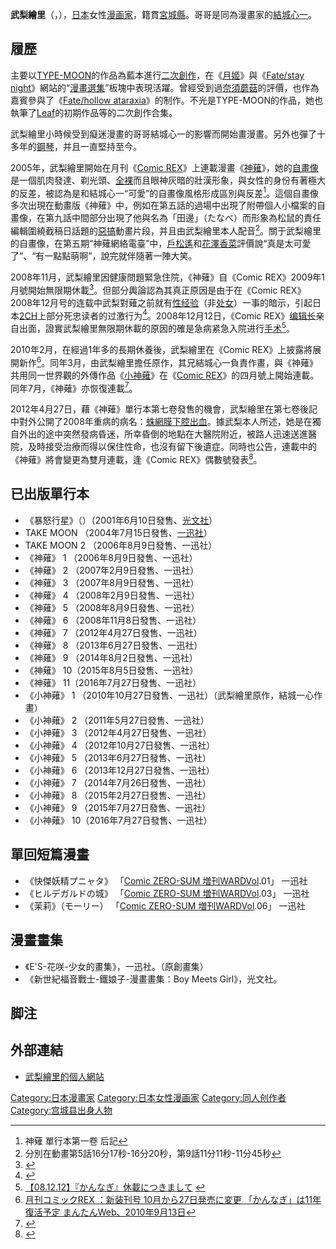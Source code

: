 {{Japanese|japanese=武梨えり|romaji=Takenashi Eri}}
{{漫畫}}
'''武梨繪里'''（{{lang-ja|たけなし えり}}，{{bd||12月16日||}}），[[日本|日本]]女性[[漫画家|漫画家]]，籍貫[[宮城縣|宮城縣]]。哥哥是同為漫畫家的[[結城心一|結城心一]]。

== 履歷 ==
主要以[[TYPE-MOON|TYPE-MOON]]的作品為藍本進行[[二次創作|二次創作]]，在《[[月姬|月姬]]》與《[[Fate/stay_night|Fate/stay night]]》網站的“[[漫畫選集|漫畫選集]]”板塊中表現活躍。曾經受到過[[奈須蘑菇|奈須蘑菇]]的評價，也作為嘉賓參與了《[[Fate/hollow_ataraxia|Fate/hollow ataraxia]]》的制作。不光是TYPE-MOON的作品，她也執筆了[[Leaf|Leaf]]的初期作品等的二次創作合集。

武梨繪里小時候受到癡迷漫畫的哥哥結城心一的影響而開始畫漫畫。另外也彈了十多年的[[鋼琴|鋼琴]]，并且一直堅持至今。

2005年，武梨繪里開始在月刊《[[Comic_REX|Comic REX]]》上連載漫畫《[[神薙|神薙]]》，她的[[自畫像|自畫像]]是一個肌肉發達、剃光頭、[[全裸|全裸]]而且眼神灰暗的壯漢形象，與女性的身份有著極大的反差，被認為是和結城心一“可愛”的自畫像風格形成區別與反差<ref>神薙 單行本第一卷 后記</ref>。這個自畫像多次出現在動畫版《神薙》中，例如在第五話的過場中出現了附帶個人小檔案的自畫像，在第九話中間部分出現了他與名為「田邊」（たなべ）而形象為松鼠的責任編輯圍繞截稿日話題的[[惡搞|惡搞]]動畫片段，并且由武梨繪里本人配音<ref>分別在動畫第5話16分17秒-16分20秒，第9話11分11秒-11分45秒</ref>。關于武梨繪里的自畫像，在第五期“神薙網絡電臺”中，[[戶松遙|戶松遙]]和[[花澤香菜|花澤香菜]]評價說“真是太可愛了”、“有一點點萌啊”，說完就伴隨著一陣大笑。

2008年11月，武梨繪里因健康問題緊急住院，《神薙》自《Comic REX》2009年1月號開始無限期休載<ref>{{Cite web |url=http://www.zakzak.co.jp/gei/200812/g2008120907_all.html |title=人気漫画「かんなぎ」無期限休載 |accessdate=2008-12-09 |archive-date=2008-12-16 |archive-url=https://web.archive.org/web/20081216202824/http://www.zakzak.co.jp/gei/200812/g2008120907_all.html |dead-url=no }}</ref>。但部分輿論認為其真正原因是由于在《Comic REX》2008年12月号的连载中武梨對薙之前就有[[性交|性经验]]（非[[处女|处女]]）一事的暗示，引起日本[[2CH|2CH]]上部分死忠读者的过激行为<ref>{{Cite web |url=http://comic.yesky.com/129/8632629.shtml |title=天极动漫：《神薙》爆发"非处女骚动",漫画无限期休载 |access-date=2008-12-14 |archive-url=https://web.archive.org/web/20081215081050/http://comic.yesky.com/129/8632629.shtml |archive-date=2008-12-15 |dead-url=yes }}</ref>。2008年12月12日，《Comic REX》[[编辑长|编辑长]]亲自出面，證實武梨繪里無限期休載的原因的確是急病紧急入院进行[[手术|手术]]<ref>[http://www.ichijinsha.co.jp/information/index.html 【08.12.12】『かんなぎ』休載につきまして] {{webarchive|url=https://web.archive.org/web/20081214201348/http://www.ichijinsha.co.jp/information/index.html |date=2008-12-14 }}</ref>。

2010年2月，在經過1年多的長期休養後，武梨繪里在《Comic REX》上披露將展開新作<ref>[https://archive.is/20120710195142/mantan-web.jp/2010/09/13/20100913dog00m200061000c.html 月刊コミックREX ：新装刊号 10月から27日発売に変更 「かんなぎ」は11年復活予定 まんたんWeb、2010年9月13日]</ref>。同年3月，由武梨繪里擔任原作，其兄結城心一負責作畫，與《神薙》共用同一世界觀的外傳作品《[[神薙#小神薙|小神薙]]》在《[[Comic_REX|Comic REX]]》的四月號上開始連載。同年7月，《神薙》亦恢復連載<ref>{{Cite web|date=2011-06-24|url=http://takenote.xsrv.jp/|title=たけなしのーと|publisher=武梨えり|accessdate=2011-06-27|archive-date=2021-02-09|archive-url=https://web.archive.org/web/20210209182707/http://takenote.xsrv.jp/|dead-url=no}}</ref>。

2012年4月27日，藉《神薙》單行本第七卷發售的機會，武梨繪里在第七卷後記中對外公開了2008年重病的病名：[[蛛網膜下腔出血|蛛網膜下腔出血]]。據武梨本人所述，她是在獨自外出的途中突然發病昏迷，所幸昏倒的地點在大醫院附近，被路人迅速送進醫院，及時接受治療而得以保住性命，也沒有留下後遺症。同時也公告，連載中的《神薙》將會變更為雙月連載，逢《Comic REX》偶數號發表<ref>{{Cite web|date=2012-04-27|url=http://takenote.xsrv.jp/|title=たけなしのーと/ご報告|publisher=武梨えり|accessdate=2012-04-27|archive-date=2021-02-09|archive-url=https://web.archive.org/web/20210209182707/http://takenote.xsrv.jp/|dead-url=no}}</ref>。

== 已出版單行本 ==
* 《暴怒行星》（{{lang|ja|プリプリプラネット}}）（2001年6月10日發售、[[光文社|光文社]]）
* TAKE MOON （2004年7月15日發售、[[一迅社|一迅社]]）
* TAKE MOON 2 （2006年8月9日發售、一迅社）
* 《神薙》 1 （2006年8月9日發售、一迅社）
* 《神薙》 2 （2007年2月9日發售、一迅社）
* 《神薙》 3 （2007年8月9日發售、一迅社）
* 《神薙》 4 （2008年2月9日發售、一迅社）
* 《神薙》 5 （2008年8月9日發售、一迅社）
* 《神薙》 6 （2008年11月8日發售、一迅社）
* 《神薙》 7 （2012年4月27日發售、一迅社）
* 《神薙》 8 （2013年6月27日發售、一迅社）
* 《神薙》 9 （2014年8月2日發售、一迅社）
* 《神薙》 10（2015年8月5日發售、一迅社）
* 《神薙》 11（2016年7月27日發售、一迅社）
* 《小神薙》 1 （2010年10月27日發售、一迅社）（武梨繪里原作，結城一心作畫）
* 《小神薙》 2 （2011年5月27日發售、一迅社）
* 《小神薙》 3 （2012年4月27日發售、一迅社）
* 《小神薙》 4 （2012年10月27日發售、一迅社）
* 《小神薙》 5 （2013年6月27日發售、一迅社）
* 《小神薙》 6 （2013年12月27日發售、一迅社）
* 《小神薙》 7 （2014年7月26日發售、一迅社）
* 《小神薙》 8 （2015年2月27日發售、一迅社）
* 《小神薙》 9 （2015年7月27日發售、一迅社）
* 《小神薙》 10（2016年7月27日發售、一迅社）

== 單回短篇漫畫 ==
* 《快傑妖精プニャタ》 「[[Comic_ZERO-SUM_増刊WARD|Comic ZERO-SUM 増刊WARD]]Vol.01」 一迅社
* 《ヒルデガルドの城》 「[[Comic_ZERO-SUM_増刊WARD|Comic ZERO-SUM 増刊WARD]]Vol.03」 一迅社
* 《茉莉》（モーリー） 「[[Comic_ZERO-SUM_増刊WARD|Comic ZERO-SUM 増刊WARD]]Vol.06」 一迅社

== 漫畫畫集 ==
* 《E'S-花咲-少女的畫集》，一迅社。（原創畫集）
* 《新世紀福音戰士-鐵娘子-漫畫畫集：Boy Meets Girl》，光文社。

== 脚注 ==
<references />

== 外部連結 ==
* {{ja icon}} [http://takenote.xsrv.jp/ 武梨繪里的個人網站] {{Wayback|url=http://takenote.xsrv.jp/ |date=20210209182707 }}

{{DEFAULTSORT:Takenashi Eri}}
[[Category:日本漫畫家|Category:日本漫畫家]]
[[Category:日本女性漫画家|Category:日本女性漫画家]]
[[Category:同人创作者|Category:同人创作者]]
[[Category:宫城县出身人物|Category:宫城县出身人物]]